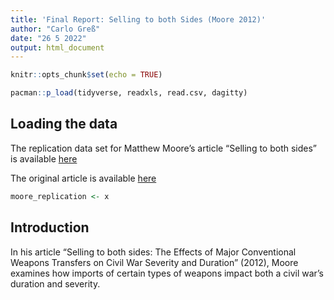 ```yaml
---
title: 'Final Report: Selling to both Sides (Moore 2012)'
author: "Carlo Greß"
date: "26 5 2022"
output: html_document
---
```


```r
knitr::opts_chunk$set(echo = TRUE)
```


```r
pacman::p_load(tidyverse, readxls, read.csv, dagitty)
```

## Loading the data 

The replication data set for Matthew Moore's article "Selling to both sides" is available [here](https://dataverse.harvard.edu/dataset.xhtml?persistentId=doi:10.7910/DVN/8PKAI0)

The original article is available [here](https://www.tandfonline.com/doi/pdf/10.1080/03050629.2012.676511?casa_token=JNzRApl8w24AAAAA:Sth2YQPRDCYC-RSAX90DJVyzofnIauIWa9eU7561mATdM_fm2NdfEJHqKdOOavQeNwlJNLF-mvJExw ) 

```r
moore_replication <- x
```


## Introduction 

In his article "Selling to both sides: The Effects of Major Conventional Weapons Transfers on Civil War Severity and Duration" (2012), Moore examines how imports of certain types of weapons impact both a civil war's duration and severity. 
